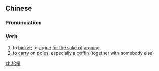 ==Chinese==
{{zh-forms|s=抬杠}}

===Pronunciation===
{{zh-pron
|m=táigàng
|c=toi4 gong3
|cat=v
}}

===Verb===
{{zh-verb}}

# to [[bicker]]; to [[argue]] [[for the sake of]] [[arguing]]
# to [[carry]] on [[pole]]s, especially a [[coffin]] (together with somebody else)

[[zh:抬槓]]